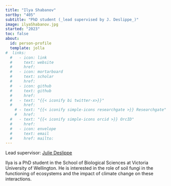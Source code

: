 ```yaml
---
title: "Ilya Shabanov"
sortby: "405"
subtitle: "PhD student (_lead supervised by J. Deslippe_)"
image: ilyaShabanov.jpg
started: "2023"
toc: false
about:
  id: person-profile
  template: jolla
#  links:
  #   - icon: link
  #     text: website
  #     href: 
  #   - icon: mortarboard
  #     text: scholar
  #     href: 
  #   - icon: github
  #     text: github
  #     href: 
  #   - text: "{{< iconify bi twitter-x>}}"
  #     href:
    # - text: "{{< iconify simple-icons researchgate >}} Researchgate"
    #   href: 
  #   - text: "{{< iconify simple-icons orcid >}} OrcID"
  #     href:
  #   - icon: envelope
  #     text: email
  #     href: mailto: 
---
```


Lead supervisor: [Julie Deslippe](https://people.wgtn.ac.nz/julie.deslippe)

Ilya is a PhD student in the School of Biological Sciences at Victoria University of Wellington. He is interested in the role of soil fungi in the functioning of ecosystems and the impact of climate change on these interactions.